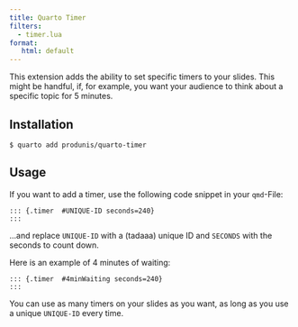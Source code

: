 ```yaml
---
title: Quarto Timer
filters:
  - timer.lua
format:
   html: default
---
```



This extension adds the ability to set specific timers to your slides. This might be handful, if, for example, you want your audience to think about a specific topic for 5 minutes.
 
::: {.timer  #FirstTimer seconds=140}
:::

## Installation

```
$ quarto add produnis/quarto-timer
```

## Usage

If you want to add a timer, use the following code snippet in your `qmd`-File:

```
::: {.timer  #UNIQUE-ID seconds=240}
:::
```

...and replace `UNIQUE-ID` with a (tadaaa) unique ID and `SECONDS` with the seconds to count down.

Here is an example of 4 minutes of waiting:

```
::: {.timer  #4minWaiting seconds=240}
:::
```


::: {.timer  #4minWaiting seconds=240}
:::

You can use as many timers on your slides as you want, as long as you use a unique `UNIQUE-ID` every time.

::: {.timer  #TheFirst seconds=40}
:::


::: {.timer  #TheSecond seconds=40}
:::
